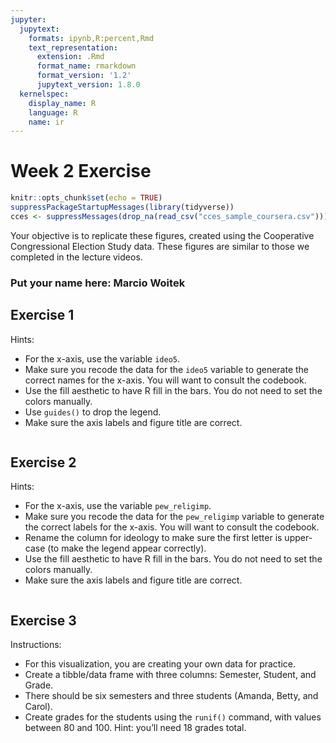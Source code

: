 ```yaml
---
jupyter:
  jupytext:
    formats: ipynb,R:percent,Rmd
    text_representation:
      extension: .Rmd
      format_name: rmarkdown
      format_version: '1.2'
      jupytext_version: 1.8.0
  kernelspec:
    display_name: R
    language: R
    name: ir
---
```


# Week 2 Exercise

```r
knitr::opts_chunk$set(echo = TRUE)
suppressPackageStartupMessages(library(tidyverse))
cces <- suppressMessages(drop_na(read_csv("cces_sample_coursera.csv")))
```

Your objective is to replicate these figures, created using the Cooperative
Congressional Election Study data. These figures are similar to those we
completed in the lecture videos.

### Put your name here: Marcio Woitek

## Exercise 1

Hints:

* For the x-axis, use the variable `ideo5`.
* Make sure you recode the data for the `ideo5` variable to generate the
  correct names for the x-axis. You will want to consult the codebook.
* Use the fill aesthetic to have R fill in the bars. You do not need to set the
  colors manually.
* Use `guides()` to drop the legend.
* Make sure the axis labels and figure title are correct.

```r

```

## Exercise 2

Hints:

* For the x-axis, use the variable `pew_religimp`.
* Make sure you recode the data for the `pew_religimp` variable to generate the
  correct labels for the x-axis. You will want to consult the codebook.
* Rename the column for ideology to make sure the first letter is upper-case
  (to make the legend appear correctly).
* Use the fill aesthetic to have R fill in the bars. You do not need to set the
  colors manually.
* Make sure the axis labels and figure title are correct.

```r

```

## Exercise 3

Instructions:

* For this visualization, you are creating your own data for practice.
* Create a tibble/data frame with three columns: Semester, Student, and Grade.
* There should be six semesters and three students (Amanda, Betty, and Carol).
* Create grades for the students using the `runif()` command, with values
  between 80 and 100. Hint: you'll need 18 grades total.

```r

```
